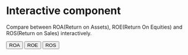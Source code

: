 # Interactive component

Compare between ROA(Return on Assets), ROE(Return On Equities) and ROS(Return on Sales) interactively.



<meta charset="utf-8">
<script src="https://d3js.org/d3.v5.js"></script>
<button onclick="update(ROA, 'ROA(%)')">ROA</button>
<button onclick="update(ROE, 'ROE(%)')">ROE</button>
<button onclick="update(ROS, 'ROS(%)')">ROS</button>
<div id="report"></div>
<style>
    .axisBlue text{
      fill: steelblue;
    }  
    .axisGreen text{
      fill: #D2F2C2;
    }  
    </style>
<script>
    var ROS = [
       {year: "2000", value: 6.35495722912683},
       {year: "2001", value: 11.3748174528312},
       {year: "2002", value: 12.0291088838292},
       {year: "2003", value: 12.2796545751095},
       {year: "2004", value: 16.9738305355467},
       {year: "2005", value: 9.31309817202219},
       {year: "2006", value: 9.74318663648315},
       {year: "2007", value: 10.1768976901384},
       {year: "2008", value: 10.5807860688913},
       {year: "2009", value: 10.9578255162149},
       {year: "2010", value: 8.1982274015916},
       {year: "2011", value: 4.46185673035186},
       {year: "2012", value: 3.43052176949815},
       {year: "2013", value: 3.73002401296056},
       {year: "2014", value: 4.74961872751451},
       {year: "2015", value: 3.11195387034304},
       {year: "2016", value: 11.0497569726987},
       {year: "2017", value: 10.0806162987379},
       {year: "2018", value: 7.06261468529538},
       {year: "2019", value: 12.5634732770101},
       {year: "2020", value: 7.73598029595165}
    ];

    var ROE = [
       {year: "2000", value: 10.817695934969},
       {year: "2001", value: 22.1963044700186},
       {year: "2002", value: 23.8410008259076},
       {year: "2003", value: 11.8585065370437},
       {year: "2004", value: 25.7397381442753},
       {year: "2005", value: 12.6576717007693},
       {year: "2006", value: 13.9200128675897},
       {year: "2007", value: 13.0274585160151},
       {year: "2008", value: 12.348485246618},
       {year: "2009", value: 11.8146228860895},
       {year: "2010", value: 10.1662175082816},
       {year: "2011", value: 5.97503544546633},
       {year: "2012", value: 3.69229365188586},
       {year: "2013", value: 3.97855186226985},
       {year: "2014", value: 4.92881732363757},
       {year: "2015", value: 2.91836805936794},
       {year: "2016", value: 11.1355137749981},
       {year: "2017", value: 9.15866366288751},
       {year: "2018", value: 6.44248538026544},
       {year: "2019", value: 10.5560625242471},
       {year: "2020", value: 6.46355237519867}
    ];

    var ROA = [
       {year: "2000", value: 7.47682194847835},
       {year: "2001", value: 10.7202897500211},
       {year: "2002", value: 12.5534482720004},
       {year: "2003", value: 7.11285808657419},
       {year: "2004", value: 17.2361096611382},
       {year: "2005", value: 8.69923899314972},
       {year: "2006", value: 10.0067635570969},
       {year: "2007", value: 8.79818369931209},
       {year: "2008", value: 7.97248882682286},
       {year: "2009", value: 7.37260904150989},
       {year: "2010", value: 6.06623494077501},
       {year: "2011", value: 3.70144930267192},
       {year: "2012", value: 2.50299977626123},
       {year: "2013", value: 2.69404487280852},
       {year: "2014", value: 3.53873640059564},
       {year: "2015", value: 1.82944783917901},
       {year: "2016", value: 6.69472574585314},
       {year: "2017", value: 6.22978000966866},
       {year: "2018", value: 4.2560159260097},
       {year: "2019", value: 7.66756507100888},
       {year: "2020", value: 4.33068439979513}
    ];
    bil = 0.0000000005
    var PROFIT = [
       {year: "2000", value: 1913387000 * bil},
       {year: "2001", value: 4022763000 * bil},
       {year: "2002", value: 6221292000 * bil},
       {year: "2003", value: 4895689154 * bil},
       {year: "2004", value: 14506078350 * bil},
       {year: "2005", value: 9692694000 * bil},
       {year: "2006", value: 12720104000 * bil},
       {year: "2007", value: 13776854455 * bil},
       {year: "2008", value: 14833604910 * bil},
       {year: "2009", value: 15890355365 * bil},
       {year: "2010", value: 15253679953 * bil},
       {year: "2011", value: 9629526710 * bil},
       {year: "2012", value: 6119453419 * bil},
       {year: "2013", value: 6835603527 * bil},
       {year: "2014", value: 8871014862 * bil},
       {year: "2015", value: 5381219921 * bil},
       {year: "2016", value: 24896293976 * bil},
       {year: "2017", value: 22654142417 * bil},
       {year: "2018", value: 17287404215 * bil},
       {year: "2019", value: 30602614444 * bil},
       {year: "2020", value: 19972692133 * bil}
    ];

    var max_ros = d3.max(ROS.map(function(d) { return d.value; }));
    var max_roe = d3.max(ROE.map(function(d) { return d.value; }));
    var max_roa = d3.max(ROA.map(function(d) { return d.value; }));
    var max_pro = d3.max(PROFIT.map(function(d) { return d.value; }));

    // var _ros = [];
    // var _roa = [];
    // var _roe = [];
    // d3.csv("t_data.csv", function(d) {
    //     return {
    //         year : d.year,
    //         profit : +d.Profit,
    //         roa : +d.ROA,
    //         roe : +d.ROE,
    //         ros : +d.ROS,
    //     };
    // }).then(function(data) {

    //     for (var i = 0; i < data.length; i++) {
    //         var tmp_ros = {};
    //         var tmp_roe = {};
    //         var tmp_roa = {};
    //         var tmp_year = {};

    //         tmp_ros['value'] = data[i]['ros']
    //         tmp_roa['value'] = data[i]['roa']
    //         tmp_roe['value'] = data[i]['roe']
    //         tmp_ros['year'] = data[i]['year']
    //         tmp_roe['year'] = data[i]['year']
    //         tmp_roa['year'] = data[i]['year']

    //         _ros.push(tmp_ros)
    //         _roa.push(tmp_roa)
    //         _roe.push(tmp_roe)
    //     }
        
    // });

    var margin = {top: 30, right: 120, bottom: 50, left: 60};
    var width = 600;
    var height = 600;   

    var svg = d3.select("#report")
      .append("svg").attr("width", width).attr("height", height)
      .append("g").attr("transform", "translate(" + margin.left + "," + margin.top + ")");

    var x = d3.scaleBand()
      .range([0, width - margin.left - margin.right])
      .domain(ROS.map(function(d) { return d.year; }))
      .padding(0.2);

    height = height - margin.top - margin.bottom;
    var y = d3.scaleLinear()
      .domain([0, d3.max([max_ros, max_roe, max_roa, max_pro])])
      .range([height, 0]);

    var y2 = d3.scaleLinear()
      .domain([0, 51.5])
      .range([height, 0]);

    svg.append("g")
      .attr("transform", "translate(0," + height + ")")
      .call(d3.axisBottom(x))
      .selectAll("text")
      .attr("x", 5)
      .attr("transform", "rotate(45)")
      .style("text-anchor", "start");
    svg.append("g").attr("class", "axisGreen").call(d3.axisLeft(y));
    svg.append("g").attr("class", "axisBlue").attr("transform", "translate( " + 420 + ", 0 )").call(d3.axisRight(y2));
    svg.append("circle").attr("cx",width-135).attr("cy",height/2-31).attr("r", 6).style("fill", "steelblue")
    svg.append("circle").attr("cx",width-135).attr("cy",height/2-1).attr("r", 6).style("fill", "#D2F2C2")

    function update(data, _text) {
        d3.select("#Profit").remove()
        d3.select("#_name").remove()
        var _new = svg.selectAll("rect").data(data)

        _new.enter().append("rect").merge(_new).transition().duration(800)
            .attr("x", function(d) { return x(d.year); })
            .attr("y", function(d) { return y(d.value); })
            .attr("width", x.bandwidth())
            .attr("height", function(d) { return height - y(d.value); })
            .attr("fill", "#D2F2C2")

        svg.append("path")
            .datum(PROFIT)
            .attr("fill", "none")
            .attr("stroke", "steelblue")
            .attr("stroke-width", 1.5)
            .attr("d", d3.line()
                .x(function(d) { return x(d.year) })
                .y(function(d) { return y(d.value) })
            )
            .attr("transform", "translate(" + 8.5 + ")");

        svg.append("text").attr("id", "_name").attr("x", width-127).attr("y", height/2).text(_text).style("font-size", "10px").attr("alignment-baseline","middle")
        svg.append("text").attr("id", "Profit").attr("x", width-127).attr("y", height/2-30).text("Profit(Billion KRW)").style("font-size", "8px").attr("alignment-baseline","middle")

    }
    update(ROS, 'ROS(%)')
    </script>